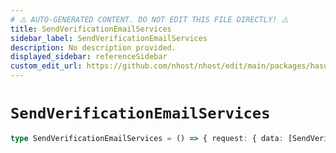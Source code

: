 ```yaml
---
# ⚠️ AUTO-GENERATED CONTENT. DO NOT EDIT THIS FILE DIRECTLY! ⚠️
title: SendVerificationEmailServices
sidebar_label: SendVerificationEmailServices
description: No description provided.
displayed_sidebar: referenceSidebar
custom_edit_url: https://github.com/nhost/nhost/edit/main/packages/hasura-auth-js/src/machines/send-verification-email.ts#L21
---
```


# `SendVerificationEmailServices`

```ts
type SendVerificationEmailServices = () => { request: { data: [SendVerificationEmailResponse](/reference/docgen/react/types/send-verification-email-response) } }
```
